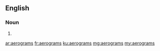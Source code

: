 ==English==

===Noun===
{{head|en|noun plural form}}

# {{plural of|aerogram|lang=en}}

[[ar:aerograms]]
[[fr:aerograms]]
[[ku:aerograms]]
[[mg:aerograms]]
[[my:aerograms]]